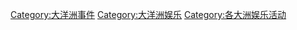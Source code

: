 [[Category:大洋洲事件|Category:大洋洲事件]]
[[Category:大洋洲娱乐|Category:大洋洲娱乐]]
[[Category:各大洲娱乐活动|Category:各大洲娱乐活动]]
